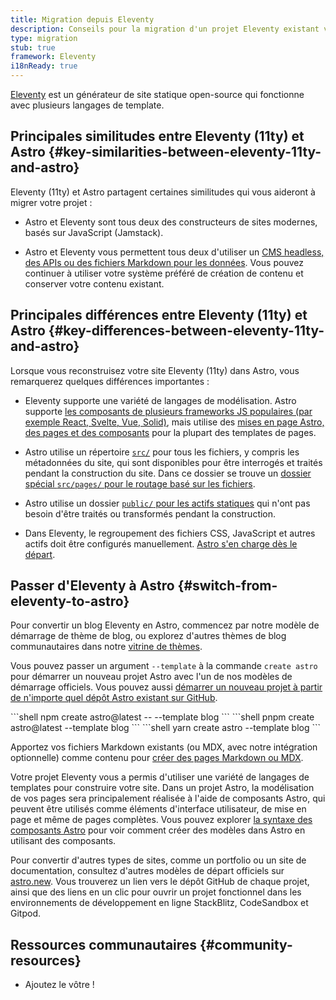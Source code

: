 ```yaml
---
title: Migration depuis Eleventy
description: Conseils pour la migration d'un projet Eleventy existant vers Astro
type: migration
stub: true
framework: Eleventy
i18nReady: true
---
```



[Eleventy](https://11ty.dev) est un générateur de site statique open-source qui fonctionne avec plusieurs langages de template.

## Principales similitudes entre Eleventy (11ty) et Astro \{#key-similarities-between-eleventy-11ty-and-astro\}

Eleventy (11ty) et Astro partagent certaines similitudes qui vous aideront à migrer votre projet :

- Astro et Eleventy sont tous deux des constructeurs de sites modernes, basés sur JavaScript (Jamstack).

- Astro et Eleventy vous permettent tous deux d'utiliser un [CMS headless, des APIs ou des fichiers Markdown pour les données](/fr/guides/data-fetching/). Vous pouvez continuer à utiliser votre système préféré de création de contenu et conserver votre contenu existant.

## Principales différences entre Eleventy (11ty) et Astro \{#key-differences-between-eleventy-11ty-and-astro\}

Lorsque vous reconstruisez votre site Eleventy (11ty) dans Astro, vous remarquerez quelques différences importantes :

- Eleventy supporte une variété de langages de modélisation. Astro supporte [les composants de plusieurs frameworks JS populaires (par exemple React, Svelte, Vue, Solid)](/fr/guides/framework-components/), mais utilise des [mises en page Astro, des pages et des composants](/fr/basics/astro-components/) pour la plupart des templates de pages.

- Astro utilise un répertoire [`src/`](/fr/basics/project-structure/#src) pour tous les fichiers, y compris les métadonnées du site, qui sont disponibles pour être interrogés et traités pendant la construction du site. Dans ce dossier se trouve un [dossier spécial `src/pages/` pour le routage basé sur les fichiers](/fr/basics/astro-pages/).

- Astro utilise un dossier [`public/` pour les actifs statiques](/fr/basics/project-structure/#public) qui n'ont pas besoin d'être traités ou transformés pendant la construction.

- Dans Eleventy, le regroupement des fichiers CSS, JavaScript et autres actifs doit être configurés manuellement. [Astro s'en charge dès le départ](/fr/concepts/why-astro/#easy-to-use).

## Passer d'Eleventy à Astro \{#switch-from-eleventy-to-astro\}

Pour convertir un blog Eleventy en Astro, commencez par notre modèle de démarrage de thème de blog, ou explorez d'autres thèmes de blog communautaires dans notre [vitrine de thèmes](https://astro.build/themes/).

Vous pouvez passer un argument `--template` à la commande `create astro` pour démarrer un nouveau projet Astro avec l'un de nos modèles de démarrage officiels. Vous pouvez aussi [démarrer un nouveau projet à partir de n'importe quel dépôt Astro existant sur GitHub](/fr/install-and-setup/#use-a-theme-or-starter-template).

  <PackageManagerTabs>
    <Fragment slot="npm">
    ```shell
    npm create astro@latest -- --template blog
    ```
    </Fragment>
    <Fragment slot="pnpm">
    ```shell
    pnpm create astro@latest --template blog
    ```
    </Fragment>
    <Fragment slot="yarn">
    ```shell
    yarn create astro --template blog
    ```
    </Fragment>
  </PackageManagerTabs>

Apportez vos fichiers Markdown existants (ou MDX, avec notre intégration optionnelle) comme contenu pour [créer des pages Markdown ou MDX](/fr/guides/markdown-content/).

Votre projet Eleventy vous a permis d'utiliser une variété de langages de templates pour construire votre site. Dans un projet Astro, la modélisation de vos pages sera principalement réalisée à l'aide de composants Astro, qui peuvent être utilisés comme éléments d'interface utilisateur, de mise en page et même de pages complètes. Vous pouvez explorer [la syntaxe des composants Astro](/fr/basics/astro-components/) pour voir comment créer des modèles dans Astro en utilisant des composants.

Pour convertir d'autres types de sites, comme un portfolio ou un site de documentation, consultez d'autres modèles de départ officiels sur [astro.new](https://astro.new). Vous trouverez un lien vers le dépôt GitHub de chaque projet, ainsi que des liens en un clic pour ouvrir un projet fonctionnel dans les environnements de développement en ligne StackBlitz, CodeSandbox et Gitpod.

## Ressources communautaires \{#community-resources\}

- Ajoutez le vôtre !

